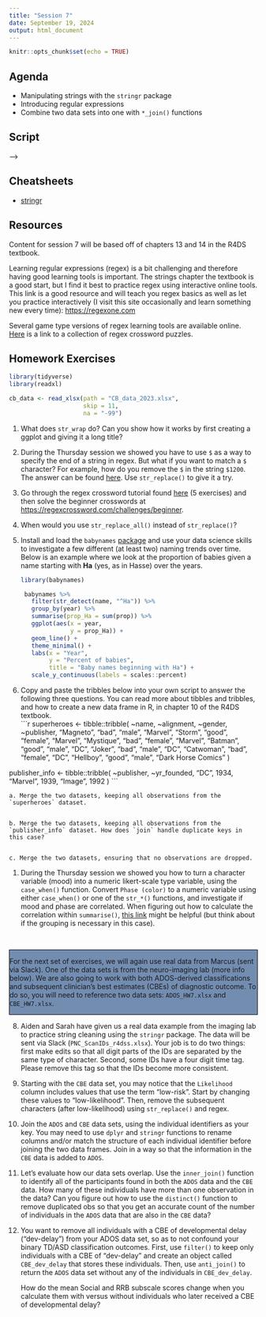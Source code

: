 ```yaml
---
title: "Session 7"
date: September 19, 2024
output: html_document
---
```


```r
knitr::opts_chunk$set(echo = TRUE)
```

## Agenda

* Manipulating strings with the `stringr` package
* Introducing regular expressions
* Combine two data sets into one with `*_join()` functions


## Script

<!-- Download the session 7 script by clicking the link below. -->

<!-- <!-- to add scripts --> -->


<!-- ```{r, include = FALSE, eval = FALSE} -->

<!-- # install and load these packages -->
<!-- devtools::install_github('yihui/xfun') -->

<!-- # embed_file() requires a few more packages -->
<!-- xfun::pkg_load2(c('base64enc', 'htmltools', 'mime')) -->
<!-- ``` -->



<!-- ```{r echo=FALSE} -->
<!-- # a embed single file -->
<!-- xfun::embed_file('session_07.R') -->
<!-- ``` -->


## Cheatsheets

* [stringr](https://rstudio.github.io/cheatsheets/strings.pdf)

<!-- * [regex](https://adprice.fedorapeople.org/regular-expressions-cheat-sheet-v1.pdf) -->

## Resources

Content for session 7 will be based off of chapters 13 and 14 in the R4DS textbook. 

Learning regular expressions (regex) is a bit challenging and therefore having good learning tools is important. The strings chapter the textbook is a good start, but I find it best to practice regex using interactive online tools. This link is a good resource and will teach you regex basics as well as let you practice interactively (I visit this site occasionally and learn something new every time): [https://regexone.com](https://regexone.com)

Several game type versions of regex learning tools are available online. [Here](https://regexcrossword.com) is a link to a collection of regex crossword puzzles. 

## Homework Exercises

```r
library(tidyverse)
library(readxl)

cb_data <- read_xlsx(path = "CB_data_2023.xlsx",
                     skip = 11,
                     na = "-99")

```


1. What does `str_wrap` do? Can you show how it works by first creating a ggplot and giving it a long title? 

1. During the Thursday session we showed you have to use `$` as a way to specify the end of a string in regex. But what if you want to match a `$` character? For example, how do you remove the `$` in the string `$1200`. The answer can be found [here](https://stackoverflow.com/questions/27721008/how-do-i-deal-with-special-characters-like-in-my-regex). Use `str_replace()` to give it a try. 

1. Go through the regex crossword tutorial found [here](https://regexcrossword.com/tutorial/1) (5 exercises) and then solve the beginner crosswords at [https://regexcrossword.com/challenges/beginner](https://regexcrossword.com/challenges/beginner).

1. When would you use `str_replace_all()` instead of `str_replace()`?
 
1. Install and load the `babynames` [package](https://github.com/hadley/babynames) and use your data science skills to investigate a few different (at least two) naming trends over time. Below is an example where we look at the proportion of babies given a name starting with **Ha** (yes, as in Hasse) over the years. 

    ```r
    library(babynames)
    
     babynames %>% 
       filter(str_detect(name, "^Ha")) %>% 
       group_by(year) %>% 
       summarise(prop_Ha = sum(prop)) %>% 
       ggplot(aes(x = year,
                  y = prop_Ha)) +
       geom_line() +
       theme_minimal() +
       labs(x = "Year",
            y = "Percent of babies",
            title = "Baby names beginning with Ha") +
       scale_y_continuous(labels = scales::percent)
    ```

1. Copy and paste the tribbles below into your own script to answer the following three questions. You can read more about tibbles and tribbles, and how to create a new data frame in R, in chapter 10 of the R4DS textbook.  
    ```r
    
    superheroes <- tibble::tribble(
           ~name, ~alignment,  ~gender,          ~publisher,
       "Magneto",      "bad",   "male",            "Marvel",
         "Storm",     "good", "female",            "Marvel",
      "Mystique",      "bad", "female",            "Marvel",
        "Batman",     "good",   "male",                "DC",
         "Joker",      "bad",   "male",                "DC",
      "Catwoman",      "bad", "female",                "DC",
       "Hellboy",     "good",   "male", "Dark Horse Comics"
      )
    
publisher_info <- tibble::tribble(
      ~publisher, ~yr_founded,
            "DC",       1934,
        "Marvel",       1939,
         "Image",       1992
      )
    ```
    
    a. Merge the two datasets, keeping all observations from the `superheroes` dataset.
    

    b. Merge the two datasets, keeping all observations from the `publisher_info` dataset. How does `join` handle duplicate keys in this case?
    

    c. Merge the two datasets, ensuring that no observations are dropped. 
    
1. During the Thursday session we showed you how to turn a character variable (mood) into a numeric likert-scale type variable, using the `case_when()` function. Convert `Phase (color)` to a numeric variable using either `case_when()` or one of the `str_*()` functions, and investigate if mood and phase are correlated. When figuring out how to calculate the correlation within `summarise()`, [this link](https://www.statology.org/correlation-by-group-in-r/) might be helpful (but think about if the grouping is necessary in this case).    

<br>

<style>
div.alert {
background-color: #738DB1;
border: 1px solid black;
}

</style>


<div class="alert alert-info">
For the next set of exercises, we will again use real data from Marcus (sent via Slack). One of the data sets is from the neuro-imaging lab (more info below). We are also going to work with both ADOS-derived classifications and subsequent clinician's best estimates (CBEs) of diagnostic outcome. To do so, you will need to reference two data sets: `ADOS_HW7.xlsx` and `CBE_HW7.xlsx`.
</div>


8. Aiden and Sarah have given us a real data example from the imaging lab to practice string cleaning using the `stringr` package. The data will be sent via Slack (`PNC_ScanIDs_r4dss.xlsx`). Your job is to do two things: first make edits so that all digit parts of the IDs are separated by the same type of character. Second, some IDs have a four digit time tag. Please remove this tag so that the IDs become more consistent.

9. Starting with the `CBE` data set, you may notice that the `Likelihood` column includes values that use the term "low-risk". Start by changing these values to "low-likelihood". Then, remove the subsequent characters (after low-likelihood) using `str_replace()` and regex.
    
10. Join the `ADOS` and `CBE` data sets, using the individual identifiers as your key. You may need to use `dplyr` and `stringr` functions to rename columns and/or match the structure of each individual identifier before joining the two data frames. Join in a way so that the information in the `CBE` data is added to `ADOS`.

11. Let's evaluate how our data sets overlap. Use the `inner_join()` function to identify all of the participants found in both the `ADOS` data and the `CBE` data. How many of these individuals have more than one observation in the data? Can you figure out how to use the `distinct()` function to remove duplicated obs so that you get an accurate count of the number of individuals in the `ADOS` data that are also in the `CBE` data? 

12. You want to remove all individuals with a CBE of developmental delay ("dev-delay") from your ADOS data set, so as to not confound your binary TD/ASD classification outcomes. First, use `filter()` to keep only individuals with a CBE of "dev-delay" and create an object called `CBE_dev_delay` that stores these individuals. Then, use `anti_join()` to return the `ADOS` data set without any of the individuals in `CBE_dev_delay`.

    How do the mean Social and RRB subscale scores change when you calculate them with versus without individuals who later received a CBE of developmental delay?


